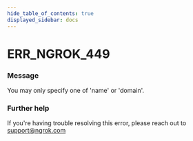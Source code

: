```yaml
---
hide_table_of_contents: true
displayed_sidebar: docs
---
```



# ERR_NGROK_449

### Message

You may only specify one of 'name' or 'domain'.

<ErrorDetails error="err_ngrok_449" />

### Further help

If you're having trouble resolving this error, please reach out to [support@ngrok.com](mailto:support@ngrok.com?subject=Help%20with%20ERR_NGROK_449)

